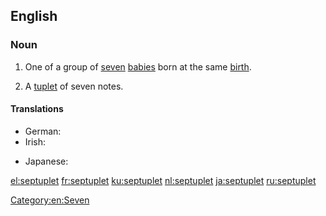 ==English==

===Noun===
{{en-noun}}

# One of a group of [[seven]] [[baby|babies]] born at the same [[birth]].
# {{label|en|music}} A [[tuplet]] of seven notes.

====Translations====
{{trans-top|one of seven babies born at the same birth}}
* German: {{t|de|Siebenling|m}}
* Irish: {{t|ga|seachtrín|m}}
{{trans-mid}}
* Japanese: {{t+|ja|七つ子|tr=nanatsugo|sc=Jpan}}
{{trans-bottom}}

[[Category:en:Seven]]

[[el:septuplet]]
[[fr:septuplet]]
[[ku:septuplet]]
[[nl:septuplet]]
[[ja:septuplet]]
[[ru:septuplet]]